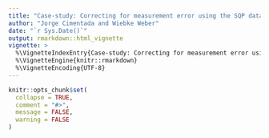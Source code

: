 ```yaml
---
title: "Case-study: Correcting for measurement error using the SQP database"
author: "Jorge Cimentada and Wiebke Weber"
date: "`r Sys.Date()`"
output: rmarkdown::html_vignette
vignette: >
  %\VignetteIndexEntry{Case-study: Correcting for measurement error using the SQP database}
  %\VignetteEngine{knitr::rmarkdown}
  %\VignetteEncoding{UTF-8}
---
```


```r
knitr::opts_chunk$set(
  collapse = TRUE,
  comment = "#>",
  message = FALSE,
  warning = FALSE
)
```

<!-- In this case study we will go through an applied example of the capabilities of the `measurementfree` package. -->

<!-- We'll begin by loading some packages we'll use. -->

<!-- ```{r} -->
<!-- library(lavaan) -->
<!-- library(dplyr) -->
<!-- library(ggplot2) -->
<!-- library(essurvey) -->
<!-- library(sqpr) -->

<!-- # And measurementfree -->
<!-- library(measurementfree) -->
<!-- ``` -->

<!-- ## Read the data -->

<!-- Let's read in the data from the European Social Survey using the `essurvey` package and create a sum score of a number of variables. A sum score is the weighted $(w)$ `sum` of a number of variables $(y_1, y_2, ..., y_k)$ to create a composite score $(CS)$: -->

<!-- $$ -->
<!-- \begin{align} -->
<!-- Y_{cs} = \sum_{i=1}^{k}\frac{w_i}{{\delta_y}_{cs}} Y_i  && \text{where $\frac{w_i}{{\delta_y}_{cs}}$ is the weight of the $i$th observed variable}\\ -->
<!-- \end{align} -->
<!-- $$ -->

<!-- Be sure to register at the Europen Social Survey website and run `set_email("your_email@email.com")` replacing the fake email with your registered one. -->

<!-- ```{r, results = 'hide'} -->
<!-- # Choose your selected variables -->
<!-- selected_vars <- c("trstprl", "trstplt", "trstprt", -->
<!--                    "stfedu", "stfhlth", "psppsgv", -->
<!--                    "psppipl", "ptcpplt", "ppltrst", -->
<!--                    "polintr", "stflife", "stfeco", -->
<!--                    "agea", "eisced") -->

<!-- # Download the ESS data and clear missing values -->
<!-- ess7es <- -->
<!--   import_country("Spain", 7) %>% -->
<!--   select(selected_vars, pspwght) %>% -->
<!--   filter(complete.cases(.)) -->

<!-- # Calculate the standardized but unweighted sums cores -->
<!-- ess7es <- -->
<!--   ess7es %>% -->
<!--   mutate(poltrst = scale(trstprl) + scale(trstplt) + scale(trstprt), -->
<!--          serv = scale(stfedu) + scale(stfhlth), -->
<!--          systmrsp = scale(psppsgv) + scale(psppipl) + scale(ptcpplt)) -->

<!-- # Calculate the standard deviation of each sum score -->
<!-- w_pol <- 1 / sd(ess7es$poltrst) -->
<!-- w_serv <- 1 / sd(ess7es$serv) -->
<!-- w_systmrsp <- 1 / sd(ess7es$systmrsp) -->

<!-- # Create the weighted and standardized composite score -->
<!-- ess7es <- -->
<!--   ess7es %>% -->
<!--   mutate(poltrst = w_pol*scale(trstprl) + w_pol*scale(trstplt) + w_pol*scale(trstprt), -->
<!--          serv = w_serv*scale(stfedu) + w_serv*scale(stfhlth), -->
<!--          systmrsp = w_systmrsp*scale(psppsgv) + w_systmrsp*scale(psppipl) + w_systmrsp*scale(ptcpplt)) -->

<!-- composite_scores <- c("poltrst", "serv", "systmrsp") -->

<!-- all_vars <- c(composite_scores, selected_vars) # for later use -->
<!-- ``` -->

<!-- So far we have the original `tibble` with a few extra columns containing the composite sum scores: -->

<!-- ```{r} -->
<!-- ess7es -->
<!-- ``` -->

<!-- Let's read in the SQP data. The Survey Quality Predictor (SQP) database contains the quality information of thousands of questions. We can access this database with the `sqpr` package. To do that, you'll need to register with the SQP ([sqp.upf.edu](www.sqp.upf.edu)) and then we can login with `sqp_login()` using your valid SQP credentials: -->

<!-- ```{r, eval = FALSE} -->
<!-- sqp_login("your user name", "your password") -->
<!-- ``` -->

<!-- ```{r, echo = FALSE} -->
<!-- sqp_login() -->
<!-- ``` -->

<!-- Once that's done, we can continue accessing the data. -->

<!-- ```{r} -->

<!-- me_data <- -->
<!--   get_sqp( -->
<!--     study = "ESS Round 7", -->
<!--     question_name = selected_vars[1:12], -->
<!--     country = "ES", -->
<!--     lang = "spa" -->
<!--   ) %>% -->
<!--   arrange(question) -->

<!-- ``` -->

<!-- Let's confirm all of our questions were extracted. -->

<!-- ```{r} -->
<!-- me_data -->
<!-- ``` -->

<!-- Why are we only selecting 12 of our 14 variables? You'll see later on. We will add the measurement quality of the last two manually because they're not in the SQP database. -->

<!-- ## Analysis -->

<!-- With the function `me_sscore` we can calculate the quality of a sum score. Remember those sum scores we calculated at the beginning? We can calculate the quality of the sum score by specifying the data from the SQP API, the data from the European Social Survey and provide `me_sscore` with the variables that contribute to the sum score. -->

<!-- For example, this code.. -->

<!-- ```{r} -->

<!-- me_sscore(me_data = me_data, -->
<!--           data = ess7es, -->
<!--           new_name = poltrst, -->
<!--           trstprl, trstplt, trstprt) -->

<!-- ``` -->

<!-- creates a new variable called `poltrst` which will have the quality of the sum score of `trstprl`, `trstplt`, `trstprt`. Note that these three variables are **not** present anymore, but only `poltrst`, the summary of the three. For our analysis we want to repeat that for the three sum scores from the beginning. Let's extend it: -->

<!-- ```{r} -->

<!-- Quality <- -->
<!--   me_data %>% -->
<!--   me_sscore(data = ess7es, new_name = poltrst, trstprl, trstplt, trstprt) %>% -->
<!--   me_sscore(data = ess7es, new_name = serv, stfedu, stfhlth) %>% -->
<!--   me_sscore(data = ess7es, new_name = systmrsp, psppsgv, psppipl, ptcpplt) -->

<!-- ``` -->

<!-- Let's see how it looks like. -->

<!-- ```{r} -->
<!-- Quality -->
<!-- ``` -->

<!-- Great! We have our summarized `tibble`. Sometimes you'll want to manually append predictions such as quality estimates not available in the SQP API. For our case, we want to add the `quality` estimates of the variables `agea` and `eised` (remember those two we were excluding from before? we were excluding them because they're not available in the SQP data base). For that we can use `me_bind_metrics`. -->

<!-- ```{r} -->
<!-- Quality <- -->
<!--   Quality %>% -->
<!--   me_bind_metrics(agea, list(quality = 1)) %>% -->
<!--   me_bind_metrics(eisced, list(quality = 0.93)) -->

<!-- Quality -->
<!-- ``` -->

<!-- Note that `me_bind_metrics` is very strict, it accepts an `me` data frame (given by `sqpr::get_sqp`) and it will match that the names of your estimates (`quality` here) matches exactly the same names in the SQP API. You can read more about it in `?me_bind_metrics`. Finally, let's order our results. -->

<!-- ```{r} -->

<!-- variables_order <- c("poltrst", -->
<!--                      "serv", -->
<!--                      "systmrsp", -->
<!--                      "ppltrst", -->
<!--                      "polintr", -->
<!--                      "stflife", -->
<!--                      "stfeco", -->
<!--                      "agea", -->
<!--                      "eisced") -->

<!-- Quality <- Quality[match(variables_order, Quality$question), ] -->

<!-- ``` -->

<!-- Briefly, let's also select these variables for ESS data. -->

<!-- ```{r} -->
<!-- ess7escorr <- ess7es %>% select(variables_order, pspwght) -->
<!-- ``` -->

<!-- ## Correlations and correcting for measurement error -->

<!-- Let's get the correlation of all the variables in the ESS data. -->

<!-- ```{r} -->
<!-- # Exploratory correlation matrix (in order of the columns in data frame): -->
<!-- original_corr_2 <- cor(ess7escorr, use = "complete.obs", method = "pearson") -->
<!-- original_corr_2 -->
<!-- ``` -->

<!-- `measurementfree` has a very similar function to `cor` but allows to replace the diagonal and weight the correlation. In our analysis we can use it to multiply the diagonal with the quality estimates of all the variables and use the `pspwght` from the European Social Survey. -->

<!-- ```{r} -->

<!-- corr_q2 <- -->
<!--   me_correlate(data = ess7escorr, -->
<!--                diag_adj = Quality$quality, -->
<!--                wt = pspwght, -->
<!--                use = "complete.obs", -->
<!--                method = "pearson") -->

<!-- corr_q2 -->

<!-- ``` -->

<!-- It's the same correlation coefficients but with the diagonal set to the quality of the estimates. But **note** that both the order of the variables `Quality` and the order of the variables in `ess7corr` should be the same! Otherwise we might confuse quality estimates between variables. -->

<!-- For variables which are measured with the same method, we want to account for their Common Method Variance (CMV). The `measurementfree` package makes this very easy using the `me_cmv_cor` function. Supply the correlation data frame, the `Quality` dataset with quality estimates and `me_cmv_cor` estimates the CMV between the variables specified (here only two) and subtracts it from the correlation. -->

<!-- ```{r} -->

<!-- #subtract the cmv from the observed correlation -->
<!-- corr_q2_cmv <- -->
<!--   me_cmv_cor(x = corr_q2, -->
<!--              me_data = Quality, -->
<!--              stfeco, stflife) -->

<!-- corr_q2_cmv -->

<!-- ``` -->

<!-- Perhaps you can't see it but the coefficient of the `stfeco` and `stflife` combination has gone down from `0.272` to `0.205`. More concretely, `me_cmv_cor` calculates the CMV and subtracts it from the correlation coefficient. A more directly example is: -->

<!-- ```{r} -->

<!-- cmv <- -->
<!--   Quality %>% -->
<!--   filter(question %in% c("stflife", "stfeco")) %>% -->
<!--   measurementfree::estimate_cmv() -->

<!-- 0.272 - cmv -->

<!-- ``` -->

<!-- To finish off correcting for the measurement error, we consider this matrix with quality estimates on the diagonal and CMV subtracted from the correlations, a covariance matrix and transform it to a correlation matrix. -->

<!-- ```{r} -->
<!-- corrected_corr <- corr_q2_cmv %>% select(-rowname) %>% as.matrix() %>% cov2cor() -->

<!-- corrected_corr -->
<!-- ``` -->

<!-- Here we have a corrected matrix for both measurement error and for the common method variance of some variables. We can dump this into our `sem` models and get estimates corrected for measurement error. -->

<!-- ## Regression model -->

<!-- Let's run two regression models taken from Weber & Werner (2018) and see how the results differ. -->

<!-- ```{r} -->

<!-- model<- "poltrst ~ ppltrst + stflife + polintr + stfeco + serv + systmrsp + agea + eisced" -->

<!-- # Model based on original correlation matrix -->
<!-- fit <- -->
<!--   sem(model, -->
<!--       sample.cov=original_corr_2, -->
<!--       sample.nobs= 1624) -->

<!-- # Model based on corrected correlation matrix -->
<!-- fit.corrected <- -->
<!--   sem(model, -->
<!--       sample.cov=corrected_corr, -->
<!--       sample.nobs= 1624) -->

<!-- ``` -->

<!-- Let's look at how much the coefficients differ -->

<!-- ```{r, fig.width = 7, fig.with = 9} -->

<!-- coef_table <- -->
<!--   list(fit, fit.corrected) %>% -->
<!--   lapply(parameterestimates) %>% -->
<!--   lapply(function(.x) filter(.x, lhs == "poltrst")) %>% -->
<!--   lapply(function(.x) select(.x, rhs, est, ci.lower, ci.upper)) %>% -->
<!--   bind_rows() %>% -->
<!--   mutate(model = rep(c("original", "corrected"), each = 9)) -->

<!-- coef_table %>% -->
<!--   ggplot(aes(rhs, est, colour = model)) + -->
<!--   geom_linerange(aes(ymin = ci.lower, ymax = ci.upper), position = position_dodge(width = 0.5)) + -->
<!--   geom_point(position = position_dodge(width = 0.5)) + -->
<!--   labs(x = "Predictors", y = "Estimated coefficients") + -->
<!--   theme_bw() -->

<!-- ``` -->

<!-- It differs slightly between models (although strongly for the dependent variable). Another approach is getting the ratio between the corrected over the original model. -->

<!-- ```{r} -->
<!-- # Relative increase (they don't only go up!): -->
<!-- coef(fit.corrected) / coef(fit) -->
<!-- ``` -->

<!-- It looks like the results do differ substantially! Otherwise everything would be at `1`. -->

<!-- Moreover, the R-squares of the models differ quite substantially. -->

<!-- ```{r} -->
<!-- R2_uncorr <- inspect(fit, 'r2') -->
<!-- R2 <- inspect(fit.corrected, 'r2') -->

<!-- # Change of R2: -->
<!-- R2 - R2_uncorr -->
<!-- ``` -->

<!-- This case-study shows how adjusting for measurement error and Common Method Variance (CMV) can improve your estimates. We hope that you find the `measurementfree` package useful for your estimations. -->

<!-- * Wiebke Weber and Hannah Werner (under review). "The correct(ed) political trust. A step-by-step explanation to correct for measurement error in the study of trust in political institutions.", Working paper (available upon request).. -->

